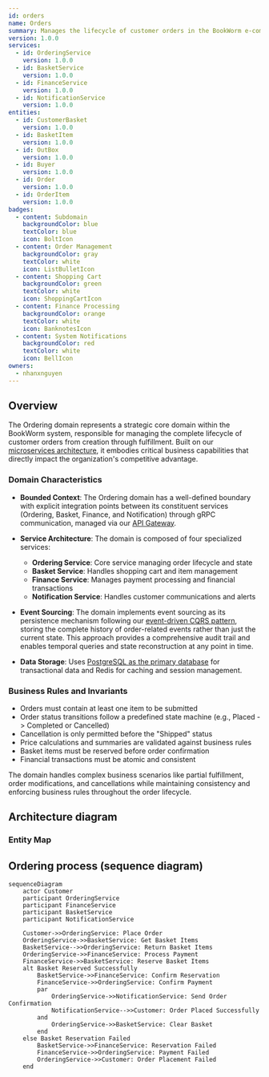 ```yaml
---
id: orders
name: Orders
summary: Manages the lifecycle of customer orders in the BookWorm e-commerce system
version: 1.0.0
services:
  - id: OrderingService
    version: 1.0.0
  - id: BasketService
    version: 1.0.0
  - id: FinanceService
    version: 1.0.0
  - id: NotificationService
    version: 1.0.0
entities:
  - id: CustomerBasket
    version: 1.0.0
  - id: BasketItem
    version: 1.0.0
  - id: OutBox
    version: 1.0.0
  - id: Buyer
    version: 1.0.0
  - id: Order
    version: 1.0.0
  - id: OrderItem
    version: 1.0.0
badges:
  - content: Subdomain
    backgroundColor: blue
    textColor: blue
    icon: BoltIcon
  - content: Order Management
    backgroundColor: gray
    textColor: white
    icon: ListBulletIcon
  - content: Shopping Cart
    backgroundColor: green
    textColor: white
    icon: ShoppingCartIcon
  - content: Finance Processing
    backgroundColor: orange
    textColor: white
    icon: BanknotesIcon
  - content: System Notifications
    backgroundColor: red
    textColor: white
    icon: BellIcon
owners:
  - nhanxnguyen
---
```


## Overview

The Ordering domain represents a strategic core domain within the BookWorm system, responsible for managing the complete lifecycle of customer orders from creation through fulfillment. Built on our [microservices architecture](https://foxminchan.github.io/BookWorm/architecture/adr/adr-001-microservices-architecture.html), it embodies critical business capabilities that directly impact the organization's competitive advantage.

<Tiles>
  <Tile
    icon="UserGroupIcon"
    href="/docs/users/nhanxnguyen"
    title="Contact the author"
    description="Any questions? Feel free to contact the owners"
  />
  <Tile
    icon="RectangleGroupIcon"
    href={`/visualiser/domains/${frontmatter.id}/${frontmatter.version}`}
    title={`${frontmatter.services.length} services are in this domain`}
    description="This domain contains Ordering, Basket, Finance, and Notification services"
  />
</Tiles>

### Domain Characteristics

- **Bounded Context**: The Ordering domain has a well-defined boundary with explicit integration points between its constituent services (Ordering, Basket, Finance, and Notification) through gRPC communication, managed via our [API Gateway](https://foxminchan.github.io/BookWorm/architecture/adr/adr-008-api-gateway.html).

- **Service Architecture**: The domain is composed of four specialized services:

  - **Ordering Service**: Core service managing order lifecycle and state
  - **Basket Service**: Handles shopping cart and item management
  - **Finance Service**: Manages payment processing and financial transactions
  - **Notification Service**: Handles customer communications and alerts

- **Event Sourcing**: The domain implements event sourcing as its persistence mechanism following our [event-driven CQRS pattern](https://foxminchan.github.io/BookWorm/architecture/adr/adr-002-event-driven-cqrs.html), storing the complete history of order-related events rather than just the current state. This approach provides a comprehensive audit trail and enables temporal queries and state reconstruction at any point in time.

- **Data Storage**: Uses [PostgreSQL as the primary database](https://foxminchan.github.io/BookWorm/architecture/adr/adr-004-postgresql-database.html) for transactional data and Redis for caching and session management.

### Business Rules and Invariants

- Orders must contain at least one item to be submitted
- Order status transitions follow a predefined state machine (e.g., Placed -> Completed or Cancelled)
- Cancellation is only permitted before the "Shipped" status
- Price calculations and summaries are validated against business rules
- Basket items must be reserved before order confirmation
- Financial transactions must be atomic and consistent

The domain handles complex business scenarios like partial fulfillment, order modifications, and cancellations while maintaining consistency and enforcing business rules throughout the order lifecycle.

## Architecture diagram

<NodeGraph />

### Entity Map

<EntityMap id="orders" version="1.0.0" title="Orders Entity Map" />

<MessageTable format="all" limit={4} />

## Ordering process (sequence diagram)

```mermaid
sequenceDiagram
    actor Customer
    participant OrderingService
    participant FinanceService
    participant BasketService
    participant NotificationService

    Customer->>OrderingService: Place Order
    OrderingService->>BasketService: Get Basket Items
    BasketService-->>OrderingService: Return Basket Items
    OrderingService->>FinanceService: Process Payment
    FinanceService->>BasketService: Reserve Basket Items
    alt Basket Reserved Successfully
        BasketService->>FinanceService: Confirm Reservation
        FinanceService->>OrderingService: Confirm Payment
        par
            OrderingService->>NotificationService: Send Order Confirmation
            NotificationService-->>Customer: Order Placed Successfully
        and
            OrderingService->>BasketService: Clear Basket
        end
    else Basket Reservation Failed
        BasketService->>FinanceService: Reservation Failed
        FinanceService->>OrderingService: Payment Failed
        OrderingService->>Customer: Order Placement Failed
    end
```
